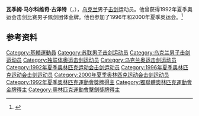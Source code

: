 {{NoteTA|G1=Sports}}
'''瓦季姆·马尔科维奇·古泽特'''（{{lang-uk|Вадим Маркович Гутцайт}}，{{bd|1971年|10月6日|}}），[[乌克兰|乌克兰]]男子[[击剑|击剑]]运动员。他曾获得1992年夏季奥运会击剑比赛男子佩剑团体金牌。他也参加了1996年和2000年夏季奥运会。<ref>{{Cite web|title=Vadym HUTTSAIT|url=https://www.olympic.org/vadym-huttsait|accessdate=2021-03-14|date=2021-03-14|work=International Olympic Committee|language=en|archive-date=2018-05-14|archive-url=https://web.archive.org/web/20180514065706/https://www.olympic.org/vadym-huttsait|dead-url=no}}</ref>

== 参考资料 ==
{{reflist}}

{{奥林匹克运动会击剑比赛男子佩剑团体冠军}}

{{Authority control}}
{{DEFAULTSORT:Gutzeit}}
[[Category:基輔運動員|Category:基輔運動員]]
[[Category:苏联男子击剑运动员|Category:苏联男子击剑运动员]]
[[Category:乌克兰男子击剑运动员|Category:乌克兰男子击剑运动员]]
[[Category:独联体奥运击剑运动员|Category:独联体奥运击剑运动员]]
[[Category:乌克兰奥运击剑运动员|Category:乌克兰奥运击剑运动员]]
[[Category:1992年夏季奥林匹克运动会击剑运动员|Category:1992年夏季奥林匹克运动会击剑运动员]]
[[Category:1996年夏季奥林匹克运动会击剑运动员|Category:1996年夏季奥林匹克运动会击剑运动员]]
[[Category:2000年夏季奥林匹克运动会击剑运动员|Category:2000年夏季奥林匹克运动会击剑运动员]]
[[Category:1992年夏季奧林匹克運動會獎牌得主|Category:1992年夏季奧林匹克運動會獎牌得主]]
[[Category:獨聯體奧林匹克運動會金牌得主|Category:獨聯體奧林匹克運動會金牌得主]]
[[Category:奧林匹克運動會擊劍獎牌得主|Category:奧林匹克運動會擊劍獎牌得主]]